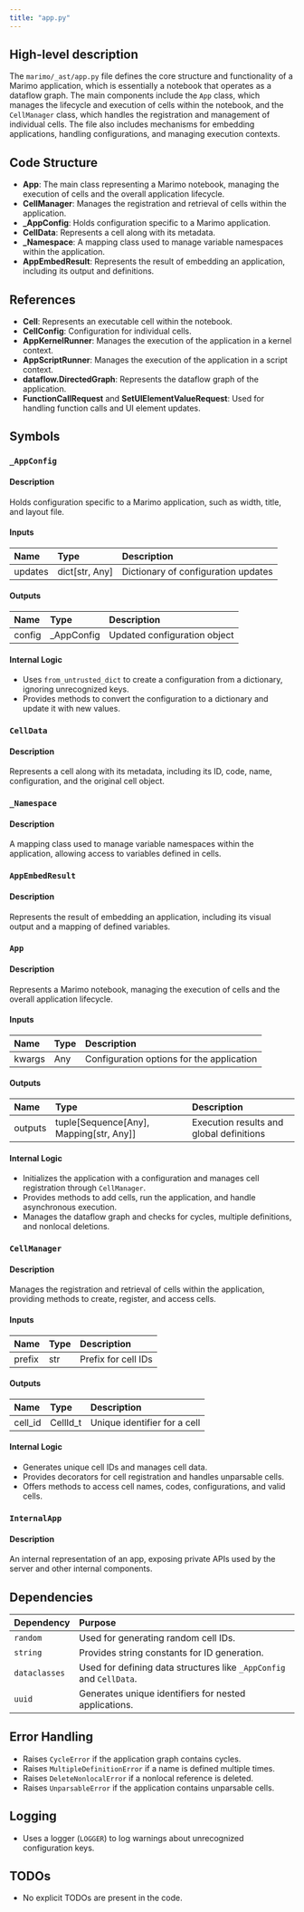 ```yaml
---
title: "app.py"
---
```


## High-level description

The `marimo/_ast/app.py` file defines the core structure and functionality of a Marimo application, which is essentially a notebook that operates as a dataflow graph. The main components include the `App` class, which manages the lifecycle and execution of cells within the notebook, and the `CellManager` class, which handles the registration and management of individual cells. The file also includes mechanisms for embedding applications, handling configurations, and managing execution contexts.

## Code Structure

- **App**: The main class representing a Marimo notebook, managing the execution of cells and the overall application lifecycle.
- **CellManager**: Manages the registration and retrieval of cells within the application.
- **_AppConfig**: Holds configuration specific to a Marimo application.
- **CellData**: Represents a cell along with its metadata.
- **_Namespace**: A mapping class used to manage variable namespaces within the application.
- **AppEmbedResult**: Represents the result of embedding an application, including its output and definitions.

## References

- **Cell**: Represents an executable cell within the notebook.
- **CellConfig**: Configuration for individual cells.
- **AppKernelRunner**: Manages the execution of the application in a kernel context.
- **AppScriptRunner**: Manages the execution of the application in a script context.
- **dataflow.DirectedGraph**: Represents the dataflow graph of the application.
- **FunctionCallRequest** and **SetUIElementValueRequest**: Used for handling function calls and UI element updates.

## Symbols

### `_AppConfig`
#### Description
Holds configuration specific to a Marimo application, such as width, title, and layout file.

#### Inputs
| Name | Type | Description |
|:-----|:-----|:------------|
| updates | dict[str, Any] | Dictionary of configuration updates |

#### Outputs
| Name | Type | Description |
|:-----|:-----|:------------|
| config | _AppConfig | Updated configuration object |

#### Internal Logic
- Uses `from_untrusted_dict` to create a configuration from a dictionary, ignoring unrecognized keys.
- Provides methods to convert the configuration to a dictionary and update it with new values.

### `CellData`
#### Description
Represents a cell along with its metadata, including its ID, code, name, configuration, and the original cell object.

### `_Namespace`
#### Description
A mapping class used to manage variable namespaces within the application, allowing access to variables defined in cells.

### `AppEmbedResult`
#### Description
Represents the result of embedding an application, including its visual output and a mapping of defined variables.

### `App`
#### Description
Represents a Marimo notebook, managing the execution of cells and the overall application lifecycle.

#### Inputs
| Name | Type | Description |
|:-----|:-----|:------------|
| kwargs | Any | Configuration options for the application |

#### Outputs
| Name | Type | Description |
|:-----|:-----|:------------|
| outputs | tuple[Sequence[Any], Mapping[str, Any]] | Execution results and global definitions |

#### Internal Logic
- Initializes the application with a configuration and manages cell registration through `CellManager`.
- Provides methods to add cells, run the application, and handle asynchronous execution.
- Manages the dataflow graph and checks for cycles, multiple definitions, and nonlocal deletions.

### `CellManager`
#### Description
Manages the registration and retrieval of cells within the application, providing methods to create, register, and access cells.

#### Inputs
| Name | Type | Description |
|:-----|:-----|:------------|
| prefix | str | Prefix for cell IDs |

#### Outputs
| Name | Type | Description |
|:-----|:-----|:------------|
| cell_id | CellId_t | Unique identifier for a cell |

#### Internal Logic
- Generates unique cell IDs and manages cell data.
- Provides decorators for cell registration and handles unparsable cells.
- Offers methods to access cell names, codes, configurations, and valid cells.

### `InternalApp`
#### Description
An internal representation of an app, exposing private APIs used by the server and other internal components.

## Dependencies

| Dependency | Purpose |
|:-----------|:--------|
| `random` | Used for generating random cell IDs. |
| `string` | Provides string constants for ID generation. |
| `dataclasses` | Used for defining data structures like `_AppConfig` and `CellData`. |
| `uuid` | Generates unique identifiers for nested applications. |

## Error Handling
- Raises `CycleError` if the application graph contains cycles.
- Raises `MultipleDefinitionError` if a name is defined multiple times.
- Raises `DeleteNonlocalError` if a nonlocal reference is deleted.
- Raises `UnparsableError` if the application contains unparsable cells.

## Logging
- Uses a logger (`LOGGER`) to log warnings about unrecognized configuration keys.

## TODOs
- No explicit TODOs are present in the code.